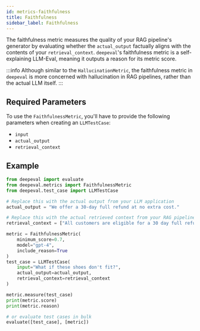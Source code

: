 ```yaml
---
id: metrics-faithfulness
title: Faithfulness
sidebar_label: Faithfulness
---
```


The faithfulness metric measures the quality of your RAG pipeline's generator by evaluating whether the `actual_output` factually aligns with the contents of your `retrieval_context`. `deepeval`'s faithfulness metric is a self-explaining LLM-Eval, meaning it outputs a reason for its metric score.

:::info
Although similar to the `HallucinationMetric`, the faithfulness metric in `deepeval` is more concerned with hallucination in RAG pipelines, rather than the actual LLM itself.
:::

## Required Parameters

To use the `FaithfulnessMetric`, you'll have to provide the following parameters when creating an `LLMTestCase`:

- `input`
- `actual_output`
- `retrieval_context`

## Example

```python
from deepeval import evaluate
from deepeval.metrics import FaithfulnessMetric
from deepeval.test_case import LLMTestCase

# Replace this with the actual output from your LLM application
actual_output = "We offer a 30-day full refund at no extra cost."

# Replace this with the actual retrieved context from your RAG pipeline
retrieval_context = ["All customers are eligible for a 30 day full refund at no extra cost."]

metric = FaithfulnessMetric(
    minimum_score=0.7,
    model="gpt-4",
    include_reason=True
)
test_case = LLMTestCase(
    input="What if these shoes don't fit?",
    actual_output=actual_output,
    retrieval_context=retrieval_context
)

metric.measure(test_case)
print(metric.score)
print(metric.reason)

# or evaluate test cases in bulk
evaluate([test_case], [metric])
```
